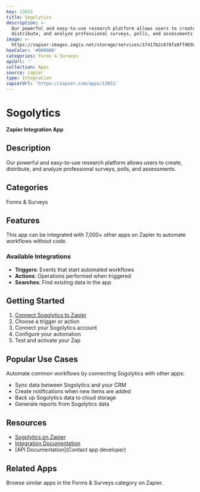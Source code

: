 ```yaml
---
key: 13651
title: Sogolytics
description: >-
  Our powerful and easy-to-use research platform allows users to create,
  distribute, and analyze professional surveys, polls, and assessments.
image: >-
  https://zapier-images.imgix.net/storage/services/1f417b2c878fa9ffd6503686c7d69f48.png?auto=format%2Ccompress&ixlib=python-3.0.0&q=50
hexColor: '#000000'
categories: Forms & Surveys
apiUrl: ''
collection: Apps
source: zapier
type: Integration
zapierUrl: 'https://zapier.com/apps/13651'
---
```

# Sogolytics

**Zapier Integration App**

## Description

Our powerful and easy-to-use research platform allows users to create, distribute, and analyze professional surveys, polls, and assessments.

## Categories

Forms & Surveys

## Features

This app can be integrated with 7,000+ other apps on Zapier to automate workflows without code.

### Available Integrations

- **Triggers**: Events that start automated workflows
- **Actions**: Operations performed when triggered
- **Searches**: Find existing data in the app

## Getting Started

1. [Connect Sogolytics to Zapier](https://zapier.com/apps/13651)
2. Choose a trigger or action
3. Connect your Sogolytics account
4. Configure your automation
5. Test and activate your Zap

## Popular Use Cases

Automate common workflows by connecting Sogolytics with other apps:

- Sync data between Sogolytics and your CRM
- Create notifications when new items are added
- Back up Sogolytics data to cloud storage
- Generate reports from Sogolytics data

## Resources

- [Sogolytics on Zapier](https://zapier.com/apps/13651)
- [Integration Documentation](https://zapier.com/apps/13651/integrations)
- [API Documentation](Contact app developer)

## Related Apps

Browse similar apps in the Forms & Surveys category on Zapier.
